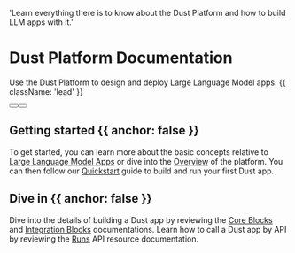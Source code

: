 
  'Learn everything there is to know about the Dust Platform and how to build LLM apps with it.'

# Dust Platform Documentation

Use the Dust Platform to design and deploy Large Language Model apps. {{ className: 'lead' }}

<div className="not-prose mb-16 mt-6 flex gap-3">
  <Button href="/introduction" arrow="right" children="Introduction" />
  <Button href="/quickstart" variant="outline" children="Quickstart" />
</div>

## Getting started {{ anchor: false }}

To get started, you can learn more about the basic concepts relative to [Large Language Model
Apps](/introduction) or dive into the [Overview](/overview) of the platform. You can then follow our
[Quickstart](#) guide to build and run your first Dust app.

## Dive in {{ anchor: false }}

Dive into the details of building a Dust app by reviewing the [Core Blocks](/core-blocks) and
[Integration Blocks](/integration-blocks) documentations. Learn how to call a Dust app by API by
reviewing the [Runs](/runs) API resource documentation.

<Guides />

<Resources />
